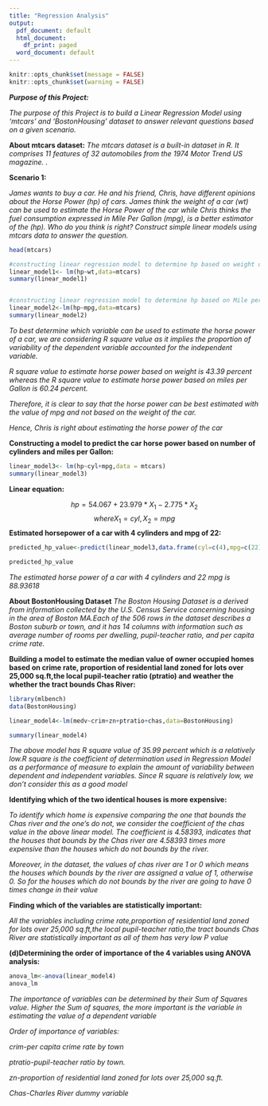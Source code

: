 ---
title: "Regression Analysis"
output:
  pdf_document: default
  html_document:
    df_print: paged
  word_document: default
---

```{r setup, include=FALSE}
knitr::opts_chunk$set(message = FALSE)
knitr::opts_chunk$set(warning = FALSE)
```
***Purpose of this Project:***

*The purpose of this Project is to build a Linear Regression Model using 'mtcars' and 'BostonHousing' dataset to answer relevant questions based on a given scenario.*


**About mtcars dataset:** *The mtcars dataset is a built-in dataset in R. It comprises 11 features of 32 automobiles from the 1974 Motor Trend US magazine. .*

**Scenario 1: **

*James wants to buy a car. He and his friend, Chris, have different opinions about the Horse Power (hp) of cars. James think the weight of a car (wt) can be used to estimate the Horse Power of the car while Chris thinks the fuel consumption expressed in Mile Per Gallon (mpg), is a better estimator of the (hp). Who do you think is right? Construct simple linear models using mtcars data to answer the question.*

```{r}
head(mtcars)

#constructing linear regression model to determine hp based on weight of the car:
linear_model1<- lm(hp~wt,data=mtcars)
summary(linear_model1)


#constructing linear regression model to determine hp based on Mile per Gallon(mpg) of the car:
linear_model2<-lm(hp~mpg,data=mtcars)
summary(linear_model2)

```

*To best determine which variable can be used to estimate the horse power of a car, we are considering R square value as it implies the proportion of variability of the dependent variable accounted for the independent variable.*


*R square value to estimate horse power based on weight is 43.39 percent whereas the R square value to estimate horse power based on miles per Gallon is 60.24 percent.*

*Therefore, it is clear to say that the horse power can be best estimated with the value of mpg and not based on the weight of the car.*

*Hence, Chris is right about estimating the horse power of the car*

**Constructing a model to predict the car horse power based on number of cylinders and miles per Gallon:**

```{r}
linear_model3<- lm(hp~cyl+mpg,data = mtcars)
summary(linear_model3)

```
**Linear equation:**

$$ hp = 54.067+23.979 * X_1 -2.775*X_2 $$
$$where X_1 = cyl, X_2 = mpg$$
**Estimated horsepower of a car with 4 cylinders and mpg of 22:**
```{r}
predicted_hp_value<-predict(linear_model3,data.frame(cyl=c(4),mpg=c(22)))

predicted_hp_value
```
*The estimated horse power of a car with 4 cylinders and 22 mpg is 88.93618*

\newpage
**About BostonHousing Dataset** *The Boston Housing Dataset is a derived from information collected by the U.S. Census Service concerning housing in the area of Boston MA.Each of the 506 rows in the dataset describes a Boston suburb or town, and it has 14 columns with information such as average number of rooms per dwelling, pupil-teacher ratio, and per capita crime rate.*


**Building a model to estimate the median value of owner occupied homes based on crime rate, proportion of residential land zoned for lots over 25,000 sq.ft,the local pupil-teacher ratio (ptratio) and weather the whether the tract bounds Chas River:**
```{r}

library(mlbench)
data(BostonHousing)

linear_model4<-lm(medv~crim+zn+ptratio+chas,data=BostonHousing)

summary(linear_model4)

```
*The above model has R square value of 35.99 percent which is a relatively low.R square is the coefficient of determination used in Regression Model as a performance of measure to explain the amount of variability between dependent and independent variables. Since R square is relatively low, we don't consider this as a good model*

**Identifying which of the two identical houses is more expensive:**

*To identify which home is expensive comparing the one that bounds the Chas river and the one's do not, we consider the coefficient of the chas value in the above linear model. The coefficient is 4.58393, indicates that the houses that bounds by the Chas river are 4.58393 times more expensive than the houses which do not bounds by the river.*

*Moreover, in the dataset, the values of chas river are 1 or 0 which means the houses which bounds by the river are assigned a value of 1, otherwise 0. So for the houses which do not bounds by the river are going to have 0 times change in their value*


**Finding which of the variables are statistically important:**

*All the variables including crime rate,proportion of residential land zoned for lots over 25,000 sq.ft,the local pupil-teacher ratio,the tract bounds Chas River are statistically important as all of them has very low P value*

**(d)Determining the order of importance of the 4 variables using ANOVA analysis:**

```{r}

anova_lm<-anova(linear_model4)
anova_lm

```
*The importance of variables can be determined by their Sum of Squares value. Higher the Sum of squares, the more important is the variable in estimating the value of a dependent variable*

*Order of importance of variables:*

*crim-per capita crime rate by town*

*ptratio-pupil-teacher ratio by town.*

*zn-proportion of residential land zoned for lots over 25,000 sq.ft.*

*Chas-Charles River dummy variable*






